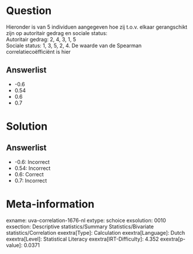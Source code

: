 Question
========

Hieronder is van 5 individuen aangegeven hoe zij t.o.v. elkaar
gerangschikt zijn op autoritair gedrag en sociale status:\
Autoritair gedrag: 2, 4, 3, 1, 5\
Sociale status: 1, 3, 5, 2, 4. De waarde van de Spearman
correlatiecoëfficiënt is hier

Answerlist
----------

* -0.6
* 0.54
* 0.6
* 0.7

Solution
========

Answerlist
----------

* -0.6: Incorrect
* 0.54: Incorrect
* 0.6: Correct
* 0.7: Incorrect

Meta-information
================
exname: uva-correlation-1676-nl
extype: schoice
exsolution: 0010
exsection: Descriptive statistics/Summary Statistics/Bivariate statistics/Correlation
exextra[Type]: Calculation
exextra[Language]: Dutch
exextra[Level]: Statistical Literacy
exextra[IRT-Difficulty]: 4.352
exextra[p-value]: 0.0371
